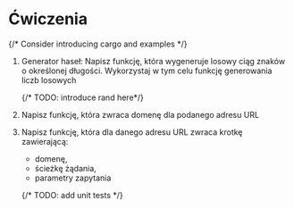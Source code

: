 # Ćwiczenia

{/* Consider introducing cargo and examples */}

1. Generator haseł: Napisz funkcję, która wygeneruje losowy ciąg znaków o określonej długości. Wykorzystaj w tym celu funkcję generowania liczb losowych

    {/* TODO: introduce rand here*/}

1. Napisz funkcję, która zwraca domenę dla podanego adresu URL

1. Napisz funkcję, która dla danego adresu URL zwraca krotkę zawierającą:
    - domenę,
    - ścieżkę żądania,
    - parametry zapytania

    {/* TODO: add unit tests */}